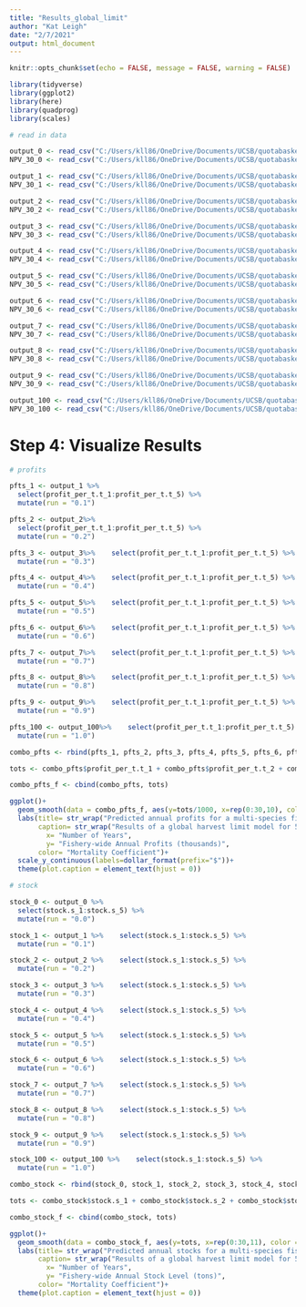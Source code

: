 ```yaml
---
title: "Results_global_limit"
author: "Kat Leigh"
date: "2/7/2021"
output: html_document
---
```


```r
knitr::opts_chunk$set(echo = FALSE, message = FALSE, warning = FALSE)

library(tidyverse)
library(ggplot2)
library(here)
library(quadprog)
library(scales)
```

```r

# read in data

output_0 <- read_csv("C:/Users/kll86/OneDrive/Documents/UCSB/quotabasket_model/working_model/scratchoutput_0.csv")
NPV_30_0 <- read_csv("C:/Users/kll86/OneDrive/Documents/UCSB/quotabasket_model/working_model/scratchNPV_30_0.csv")

output_1 <- read_csv("C:/Users/kll86/OneDrive/Documents/UCSB/quotabasket_model/working_model/scratchoutput_1.csv")
NPV_30_1 <- read_csv("C:/Users/kll86/OneDrive/Documents/UCSB/quotabasket_model/working_model/scratchNPV_30_1.csv")

output_2 <- read_csv("C:/Users/kll86/OneDrive/Documents/UCSB/quotabasket_model/working_model/scratchoutput_2.csv")
NPV_30_2 <- read_csv("C:/Users/kll86/OneDrive/Documents/UCSB/quotabasket_model/working_model/scratchNPV_30_2.csv")

output_3 <- read_csv("C:/Users/kll86/OneDrive/Documents/UCSB/quotabasket_model/working_model/scratchoutput_3.csv")
NPV_30_3 <- read_csv("C:/Users/kll86/OneDrive/Documents/UCSB/quotabasket_model/working_model/scratchNPV_30_3.csv")

output_4 <- read_csv("C:/Users/kll86/OneDrive/Documents/UCSB/quotabasket_model/working_model/scratchoutput_4.csv")
NPV_30_4 <- read_csv("C:/Users/kll86/OneDrive/Documents/UCSB/quotabasket_model/working_model/scratchNPV_30_4.csv")

output_5 <- read_csv("C:/Users/kll86/OneDrive/Documents/UCSB/quotabasket_model/working_model/scratchoutput_5.csv")
NPV_30_5 <- read_csv("C:/Users/kll86/OneDrive/Documents/UCSB/quotabasket_model/working_model/scratchNPV_30_5.csv")

output_6 <- read_csv("C:/Users/kll86/OneDrive/Documents/UCSB/quotabasket_model/working_model/scratchoutput_6.csv")
NPV_30_6 <- read_csv("C:/Users/kll86/OneDrive/Documents/UCSB/quotabasket_model/working_model/scratchNPV_30_6.csv")

output_7 <- read_csv("C:/Users/kll86/OneDrive/Documents/UCSB/quotabasket_model/working_model/scratchoutput_7.csv")
NPV_30_7 <- read_csv("C:/Users/kll86/OneDrive/Documents/UCSB/quotabasket_model/working_model/scratchNPV_30_7.csv")

output_8 <- read_csv("C:/Users/kll86/OneDrive/Documents/UCSB/quotabasket_model/working_model/scratchoutput_8.csv")
NPV_30_8 <- read_csv("C:/Users/kll86/OneDrive/Documents/UCSB/quotabasket_model/working_model/scratchNPV_30_8.csv")

output_9 <- read_csv("C:/Users/kll86/OneDrive/Documents/UCSB/quotabasket_model/working_model/scratchoutput_9.csv")
NPV_30_9 <- read_csv("C:/Users/kll86/OneDrive/Documents/UCSB/quotabasket_model/working_model/scratchNPV_30_9.csv")

output_100 <- read_csv("C:/Users/kll86/OneDrive/Documents/UCSB/quotabasket_model/working_model/scratchoutput_100.csv")
NPV_30_100 <- read_csv("C:/Users/kll86/OneDrive/Documents/UCSB/quotabasket_model/working_model/scratchNPV_30_100.csv")

```
# Step 4: Visualize Results

```r
# profits

pfts_1 <- output_1 %>% 
  select(profit_per_t.t_1:profit_per_t.t_5) %>% 
  mutate(run = "0.1")

pfts_2 <- output_2%>% 
  select(profit_per_t.t_1:profit_per_t.t_5) %>% 
  mutate(run = "0.2")

pfts_3 <- output_3%>%    select(profit_per_t.t_1:profit_per_t.t_5) %>% 
  mutate(run = "0.3")

pfts_4 <- output_4%>%    select(profit_per_t.t_1:profit_per_t.t_5) %>% 
  mutate(run = "0.4")

pfts_5 <- output_5%>%    select(profit_per_t.t_1:profit_per_t.t_5) %>% 
  mutate(run = "0.5")

pfts_6 <- output_6%>%    select(profit_per_t.t_1:profit_per_t.t_5) %>% 
  mutate(run = "0.6")

pfts_7 <- output_7%>%    select(profit_per_t.t_1:profit_per_t.t_5) %>% 
  mutate(run = "0.7")

pfts_8 <- output_8%>%    select(profit_per_t.t_1:profit_per_t.t_5) %>% 
  mutate(run = "0.8")

pfts_9 <- output_9%>%    select(profit_per_t.t_1:profit_per_t.t_5) %>% 
  mutate(run = "0.9")

pfts_100 <- output_100%>%    select(profit_per_t.t_1:profit_per_t.t_5) %>% 
  mutate(run = "1.0")

combo_pfts <- rbind(pfts_1, pfts_2, pfts_3, pfts_4, pfts_5, pfts_6, pfts_7, pfts_8, pfts_9, pfts_100)

tots <- combo_pfts$profit_per_t.t_1 + combo_pfts$profit_per_t.t_2 + combo_pfts$profit_per_t.t_3 + combo_pfts$profit_per_t.t_4 + combo_pfts$profit_per_t.t_5

combo_pfts_f <- cbind(combo_pfts, tots)

```

```r
ggplot()+
  geom_smooth(data = combo_pfts_f, aes(y=tots/1000, x=rep(0:30,10), color = as.factor(run)), se = FALSE)+ theme_minimal()+
  labs(title= str_wrap("Predicted annual profits for a multi-species fishery managed by a range of annual global harvest limits", 80),
       caption= str_wrap("Results of a global harvest limit model for 5 species and 5 technologies parameterized such that species only differ in their respective intrinsic growth rate 'r' (initial stock sizes, costs, catchabilities, prices, and carrying capacities are identical). Model was run for 10 different mortality coefficients ranging from 0.1 to 1. Mortality coefficients define the total combined biomass that can be extracted per year as a proportion of the total available biomass for that year.", 100),
         x= "Number of Years",
         y= "Fishery-wide Annual Profits (thousands)",
       color= "Mortality Coefficient")+
  scale_y_continuous(labels=dollar_format(prefix="$"))+
  theme(plot.caption = element_text(hjust = 0))

```
```r
# stock

stock_0 <- output_0 %>% 
  select(stock.s_1:stock.s_5) %>% 
  mutate(run = "0.0")

stock_1 <- output_1 %>%    select(stock.s_1:stock.s_5) %>% 
  mutate(run = "0.1")

stock_2 <- output_2 %>%    select(stock.s_1:stock.s_5) %>% 
  mutate(run = "0.2")

stock_3 <- output_3 %>%    select(stock.s_1:stock.s_5) %>% 
  mutate(run = "0.3")

stock_4 <- output_4 %>%    select(stock.s_1:stock.s_5) %>% 
  mutate(run = "0.4")

stock_5 <- output_5 %>%    select(stock.s_1:stock.s_5) %>% 
  mutate(run = "0.5")

stock_6 <- output_6 %>%    select(stock.s_1:stock.s_5) %>% 
  mutate(run = "0.6")

stock_7 <- output_7 %>%    select(stock.s_1:stock.s_5) %>% 
  mutate(run = "0.7")

stock_8 <- output_8 %>%    select(stock.s_1:stock.s_5) %>% 
  mutate(run = "0.8")

stock_9 <- output_9 %>%    select(stock.s_1:stock.s_5) %>% 
  mutate(run = "0.9")

stock_100 <- output_100 %>%    select(stock.s_1:stock.s_5) %>% 
  mutate(run = "1.0")

combo_stock <- rbind(stock_0, stock_1, stock_2, stock_3, stock_4, stock_5, stock_6, stock_7, stock_8, stock_9, stock_100)

tots <- combo_stock$stock.s_1 + combo_stock$stock.s_2 + combo_stock$stock.s_3 + combo_stock$stock.s_4 + combo_stock$stock.s_5

combo_stock_f <- cbind(combo_stock, tots)

```

```r
ggplot()+
  geom_smooth(data = combo_stock_f, aes(y=tots, x=rep(0:30,11), color = as.factor(run)), se = FALSE)+ theme_minimal()+
  labs(title= str_wrap("Predicted annual stocks for a multi-species fishery managed by a range of annual global harvest limits", 80),
       caption= str_wrap("Results of a global harvest limit model for 5 species and 5 technologies parameterized such that species only differ in their respective intrinsic growth rate 'r' (initial stock sizes, costs, catchabilities, prices, and carrying capacities are identical). Model was run for 11 different mortality coefficients ranging from 0 to 1. Mortality coefficients define the total combined biomass that can be extracted per year as a proportion of the total available biomass for that year. Thus, a mortality coefficient of zero is equivalent to an open-access fishery", 100),
         x= "Number of Years",
         y= "Fishery-wide Annual Stock Level (tons)",
       color= "Mortality Coefficient")+
  theme(plot.caption = element_text(hjust = 0))

```
